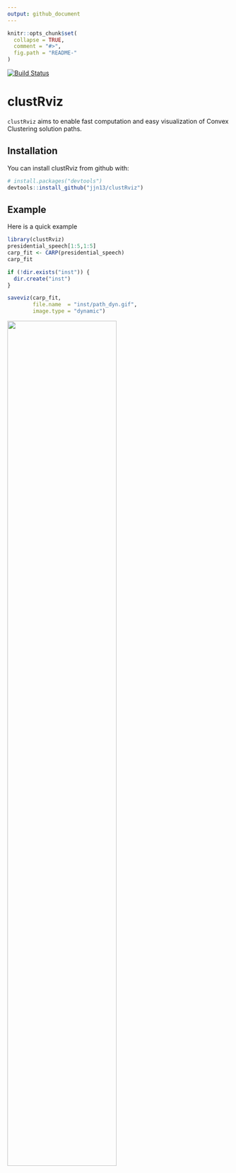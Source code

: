 ```yaml
---
output: github_document
---
```


<!-- README.md is generated from README.Rmd. Please edit that file -->

```r
knitr::opts_chunk$set(
  collapse = TRUE,
  comment = "#>",
  fig.path = "README-"
)
```

[![Build Status](https://travis-ci.org/jjn13/clustRviz.svg?branch=master)](https://travis-ci.org/jjn13/clustRviz)

# clustRviz

`clustRviz` aims to enable fast computation and easy visualization of Convex Clustering 
solution paths.

## Installation

You can install clustRviz from github with:

```r
# install.packages("devtools")
devtools::install_github("jjn13/clustRviz")
```

## Example

Here is a quick example 
```r
library(clustRviz)
presidential_speech[1:5,1:5]
carp_fit <- CARP(presidential_speech)
carp_fit
```

```r
if (!dir.exists("inst")) {
  dir.create("inst")
}

saveviz(carp_fit, 
        file.name  = "inst/path_dyn.gif", 
        image.type = "dynamic")
```
<img src="./inst/path_dyn.gif" width="70%">

